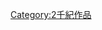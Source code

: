 {{Commonscat|20th-century works}}
{{WorksInCentury|20|19|20|19|21}}
[[Category:2千紀作品|Category:2千紀作品]]